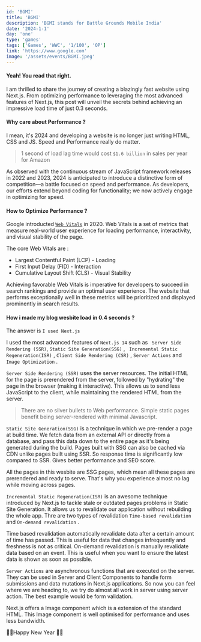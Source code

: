 ```yaml
---
id: 'BGMI'
title: 'BGMI'
description: 'BGMI stands for Battle Grounds Mobile India'
date: '2024-1-1'
day: 'one'
type: 'games'
tags: ['Games', 'WWC', '1/100', 'OP']
link: 'https://www.google.com'
image: '/assets/events/BGMI.jpeg'
---
```


<h4>Yeah! You read that right.</h4>

I am thrilled to share the journey of creating a blazingly fast website using Next.js. From optimizing performance to leveraging the most advanced features of Next.js, this post will unveil the secrets behind achieving an impressive load time of just 0.3 seconds.

<h4>Why care about Performance ? </h4>

I mean, it's 2024 and developing a website is no longer just writing HTML, CSS and JS. Speed and Performance really do matter.

> 1 second of load lag time would cost `$1.6 billion` in sales per year for Amazon

As observed with the continuous stream of JavaScript framework releases in 2022 and 2023, 2024 is anticipated to introduce a distinctive form of competition—a battle focused on speed and performance. As developers, our efforts extend beyond coding for functionality; we now actively engage in optimizing for speed.

<h4>How to Optimize Performance ? </h4>

Google introducted [`Web Vitals`](https://developers.google.com/search/docs/appearance/core-web-vitals) in 2020. Web Vitals is a set of metrics that measure real-world user experience for loading performance, interactivity, and visual stability of the page.

The core Web Vitals are :

- Largest Contentful Paint (LCP) - Loading
- First Input Delay (FID) - Interaction
- Cumulative Layout Shift (CLS) - Visual Stability

Achieving favorable Web Vitals is imperative for developers to succeed in search rankings and provide an optimal user experience. The website that performs exceptionally well in these metrics will be prioritized and displayed prominently in search results.

<h4>How i made my blog wesbite load in 0.4 seconds ?</h4>

The answer is `I used Next.js`

I used the most advanced features of `Next.js 14` such as ` Server Side Rendering (SSR)`, `Static Site Generation(SSG)` , ` Incremental Static Regeneration(ISR)` , `Client Side Rendering (CSR)` , `Server Actions` and `Image Optimization` .

`Server Side Rendering (SSR)` uses the server resources. The initial HTML for the page is prerendered from the server, followed by "hydrating" the page in the browser (making it interactive). This allows us to send less JavaScript to the client, while maintaining the rendered HTML from the server.

> There are no silver bullets to Web performance. Simple static pages benefit being server-rendered with minimal Javascript.

`Static Site Generation(SSG)` is a technique in which we pre-render a page at build time. We fetch data from an external API or directly from a database, and pass this data down to the entire page as it's being generated during the build. Pages built with SSG can also be cached via CDN unlike pages built using SSR. So response time is significantly low compared to SSR. Gives better performance and SEO score.

All the pages in this wesbite are SSG pages, which mean all these pages are prerendered and ready to serve. That's why you experience almost no lag while moving across pages.

`Incremental Static Regeneration(ISR)` is an awesome technique introduced by Next.js to tackle stale or outdated pages problems in Static Site Generation. It allows us to revalidate our application without rebuilding the whole app. Thre are two types of revalidation `Time-based revalidation` and `On-demand revalidation` .

Time based revalidation automatically revalidate data after a certain amount of time has passed. This is useful for data that changes infrequently and freshness is not as critical. On-demand revalidation is manually revalidate data based on an event. This is useful when you want to ensure the latest data is shown as soon as possible.

`Server Actions` are asynchronous functions that are executed on the server. They can be used in Server and Client Components to handle form submissions and data mutations in Next.js applications. So now you can feel where we are heading to, we try do almost all work in server using server action. The best example would be form validation.

Next.js offers a Image component which is a extension of the standard HTML. This Image component is well optimised for performance and uses less bandwidth.

🎉🎉Happy New Year 🎉🎉

